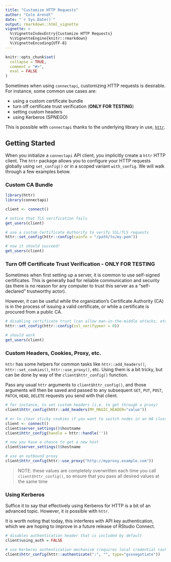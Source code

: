 ```yaml
---
title: "Customize HTTP Requests"
author: "Cole Arendt"
date: "`r Sys.Date()`"
output: rmarkdown::html_vignette
vignette: >
  %\VignetteIndexEntry{Customize HTTP Requests}
  %\VignetteEngine{knitr::rmarkdown}
  %\VignetteEncoding{UTF-8}
---
```


```r
knitr::opts_chunk$set(
  collapse = TRUE,
  comment = "#>",
  eval = FALSE
)
```

Sometimes when using `connectapi`, customizing HTTP requests is desirable. For
instance, some common use cases are:

- using a custom certificate bundle
- turn off certificate trust verification (**ONLY FOR TESTING**)
- setting custom headers
- using Kerberos (SPNEGO)

This is possible with `connectapi` thanks to the underlying library in use,
[`httr`](https://httr.r-lib.org/).

## Getting Started

When you initialize a `connectapi` API client, you implicitly create a `httr`
HTTP client. The `httr` package allows you to configure your HTTP requests
globally using `set_config()` or in a scoped variant `with_config`. We will walk
through a few examples below.

### Custom CA Bundle

```r
library(httr)
library(connectapi)

client <- connect()

# notice that TLS verification fails
get_users(client)

# use a custom Certificate Authority to verify SSL/TLS requests
httr::set_config(httr::config(cainfo = "/path/to/my.pem"))

# now it should succeed!
get_users(client)
```

### Turn Off Certificate Trust Verification - ONLY FOR TESTING

Sometimes when first setting up a server, it is common to use self-signed
certificates. This is generally bad for reliable communication and security (as
there is no reason for any computer to trust this server as a "self-declared"
trustworthy actor).

However, it can be useful while the organization's Certificate Authority (CA) is
in the process of issuing a valid certificate, or while a certificate is
procured from a public CA.

```r
# disabling certificate trust (can allow man-in-the-middle attacks, etc.)
httr::set_config(httr::config(ssl_verifypeer = 0))

# should work 
get_users(client)
```

### Custom Headers, Cookies, Proxy, etc.

`httr` has some helpers for common tasks like `httr::add_headers()`,
`httr::set_cookies()`, `httr::use_proxy()`, etc. Using them is a bit tricky,
but can be done by way of the `client$httr_config()` function.

Pass any usual `httr` arguments to `client$httr_config()`, and those arguments
will then be saved and passed to any subsequent `GET`, `PUT`, `POST`, `PATCH`,
`HEAD`, `DELETE` requests you send with that client.

```r
# for instance, to set custom headers (i.e. to get through a proxy)
client$httr_config(httr::add_headers(MY_MAGIC_HEADER="value"))

# or to clear sticky cookies if you want to switch nodes in an HA cluster
client <- connect()
client$server_settings()$hostname
client$httr_config(handle = httr::handle(''))

# now you have a chance to get a new host
client$server_settings()$hostname

# use an outbound proxy
client$httr_config(httr::use_proxy("http://myproxy.example.com"))
```

> NOTE: these values are completely overwritten each time you call
>`client$httr_config()`, so ensure that you pass all desired values at the same
> time

### Using Kerberos

Suffice it to say that effectively using Kerberos for HTTP is a bit of an
advanced topic. However, it _is_ possible with `httr`.

It is worth noting that today, this interferes with API key authentication, which we
are hoping to improve in a future release of RStudio Connect.

```r
# disables authentication header that is included by default
client$using_auth = FALSE

# use Kerberos authentication mechanism (requires local credential cache)
client$httr_config(httr::authenticate(":", "", type="gssnegotiate"))
```
